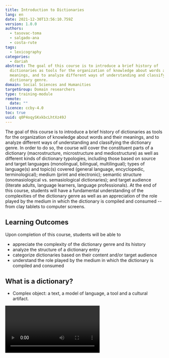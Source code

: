 ```yaml
---
title: Introduction to Dictionaries
lang: en
date: 2021-12-30T13:56:10.759Z
version: 1.0.0
authors:
  - tasovac-toma
  - salgado-ana
  - costa-rute
tags:
  - lexicography
categories:
  - dariah
abstract: The goal of this course is to introduce a brief history of
  dictionaries as tools for the organization of knowledge about words and their
  meanings, and to analyze different ways of understanding and classifying the
  dictionary genre.
domain: Social Sciences and Humanities
targetGroup: Domain researchers
type: training-module
remote:
  date: ""
licence: ccby-4.0
toc: true
uuid: q0P4oqySKxkbcLhtXz49J
---
```

The goal of this course is to introduce a brief history of dictionaries as tools for the organization of knowledge about words and their meanings, and to analyze different ways of understanding and classifying the dictionary genre. In order to do so, the course will cover the constituent parts of a dictionary (macrostructure, microstructure and mediostructure) as well as different kinds of dictionary typologies, including those based on source and target languages (monolingual, bilingual, multilingual); types of language(s) and topic(s) covered (general language, encyclopedic, terminological); medium (print and electronic); semantic structure (onomasiological vs. semasiological dictionaries); and target audience (literate adults, language learners, language professionals). At the end of this course, students will have a fundamental understanding of the complexities of the dictionary genre as well as an appreciation of the role played by the medium in which the dictionary is compiled and consumed -- from clay tablets to computer screens.

## Learning Outcomes

Upon completion of this course, students will be able to

- appreciate the complexity of the dictionary genre and its history
- analyze the structure of a dictionary entry
- categorize dictionaries based on their content and/or target audience
- understand the role played by the medium in which the dictionary is compiled and consumed

## What is a dictionary?

- Complex object: a text, a model of language, a tool and a cultural artifact. 

<Video provider="youtube" id="ynhe5tsTMNs" caption="Why are dictionaries so complex? " />

## How dictionaries came to be

- Early history of lexicography (Middle East, Ancient China and Ancient Greece). Urra=hubullu (Summerian-Akkadian bilingual glossary): commercial and practical interests vs. literary traditions (Greece, China).
- Medieval glosses.
- Academic tradition in lexicography. \[Format: text]  
- Evidence-based lexicography (Johnson, sources)
- Standardization and nation-building (della Crusca, Académie française  etc.)

## What makes a dictionary dictionary?

- Semantic structure: semasiology vs. onomasiology.

### Macrostructure

- emergence of the alphabetic order

### Microstructure

- understanding dictionary entries.

### Mediostructure

- hypertext

## Dictionary typologies

- Target languages (monolingual, bilingual, multilingual)
- Types of language(s) and topic(s) covered (general language, encyclopedic, terminological)
- Standardization: prescriptive, descriptive
- Target audience (literate adults, language learners, language professionals).

## Carved in stone? The role of the medium

- From clay tablets to computer screens. How the material changed the way we compile, disseminate and use dictionaries.

Think of the way Thomas Blount defined _coffee_ (coffa) in his _Glossographia; or, a dictionary interpreting the hard words of whatsoever language, now used in our refined English tongue_, a very popular dictionary of its time, first published in 1656:

![Dictionary entry for "coffa"](images/coffa.png)

Was 17th century coffee more potent than the one we use today? Did it really rid people of debilitating depression and misanthropic cynicism? Why does Blount's definition feel and read differently than the ones provided by the modern lexicographic works such as _The Chambers Dictionary_ or _The New Oxford American Dictionary_?

![](images/coffee-chambers.jpg)

![](images/coffee-noad.png)

**Exercise.** Spend some time analyzing the above three entries. What would you say were the main stylistic features of lexicographic prose? How would you describe the tone of Blount's entry when compared to _The Chambers_ or the NOAD? What conclusions can you draw from the fact that modern entries for  _coffee_ contain more lexical information? And yet Blount's definition addresses something that other definitions don't: coffee as a stimulant. What do you make of that?

Historical, legacy dictionaries remain valuable to humanists precisely because they provide culturally shaded insights into the lexical knowledge of a particular epoch — sometimes in contrast to contemporary experiences, attitudes or values. We study legacy dictionaries not because we need them for linguistic survival in a world of fauxhawks, twerking and jeggings, but because they have something important to teach us about language, about the people who wrote them and about the time in which they were written.

When you analyzed the above three entries, you've probably also noticed that they don't only sound different, they also _look_ different.

In terms of typography and layout, there are important differences not only between 17th and 21st century dictionaries, but also between the two modern dictionaries. _The Chambers_, for instance, is more compact: it doesn't number separate senses, it uses abbreviations (n for noun, Turk for Turkish, Ar for Arabic etc.). The _NOAD_, on the other hand, doesn't seem to be a fan of abbreviations; it uses much more whitespace, starts each example or subsense in a new line, and has a separate section for etymology ("Origin").  

These differences can be partly ascribed to the fact that  _The Chambers_ is a print dictionary, and the entry from the _NOAD_ comes from its  electronic edition. Print dictionaries are like prime real estate: space in them _is_ very expensive. To limit the costs of printing and make the end product manageable, easy to hold and browse through even for those of us who have not descended from giants, lexicographers have over time developed a set to conventions that they use to  structure, abbreviate and layout dictionary content in the most compact way possible. Some of those conventions, as we can see, are no longer strictly necessary when a dictionary is published electronically.

## Instead of a conclusion: where next?

This section will point in the direction of other courses in the ELEXIS Curriculum.